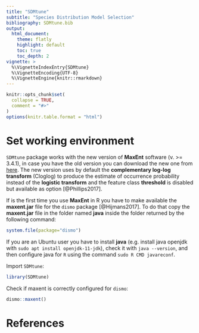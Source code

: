 ```yaml
---
title: "SDMtune"
subtitle: "Species Distribution Model Selection"
bibliography: SDMtune.bib
output:
  html_document:
    theme: flatly
    highlight: default
    toc: true
    toc_depth: 2
vignette: >
  %\VignetteIndexEntry{SDMtune}
  %\VignetteEncoding{UTF-8}
  %\VignetteEngine{knitr::rmarkdown}
---
```


```r
knitr::opts_chunk$set(
  collapse = TRUE,
  comment = "#>"
)
options(knitr.table.format = "html")
```


# Set working environment

`SDMtune` package works with the new version of **MaxEnt** software (v. >= 3.4.1), in case you have the old version you can download the new one from [here](https://biodiversityinformatics.amnh.org/open_source/maxent/). The new version uses by default the **complementary log-log transform** (Cloglog) to produce the estimate of occurrence probability instead of the **logistic transform** and the feature class **threshold** is disabled but available as option [@Phillips2017].

If is the first time you use **MaxEnt** in R you have to make available the **maxent.jar** file for the `dismo` package [@Hijmans2017]. To do that copy the **maxent.jar** file in the folder named **java** inside the folder returned by the following command:

```r
system.file(package="dismo")
```

If you are an Ubuntu user you have to install **java** (e.g. install java openjdk with `sudo apt install openjdk-11-jdk`), check it with `java --version`, and then configure java for `R` using the command `sudo R CMD javareconf`.

Import `SDMtune`:
```r
library(SDMtune)
```

Check if maxent is correctly configured for `dismo`:

```r
dismo::maxent()
```

# References
